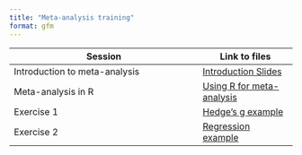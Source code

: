 ```yaml
---
title: "Meta-analysis training"
format: gfm
---
```




| Session | Link to files |
|-----------------------------------------------|------------------------|
| Introduction to meta-analysis | [Introduction Slides](https://juno-evidence-alliance.github.io/JunoMATraining/Introduction_to_Meta-Analysis.html) |
| Meta-analysis in R | [Using R for meta-analysis](https://juno-evidence-alliance.github.io/JunoMATraining/Meta_analysis.html) |
| Exercise 1 | [Hedge's g example](https://juno-evidence-alliance.github.io/JunoMATraining/Meta_analysis Exercise.html) |
| Exercise 2 | [Regression example](https://juno-evidence-alliance.github.io/JunoMATraining/Meta_analysis Exercise2.html) |
